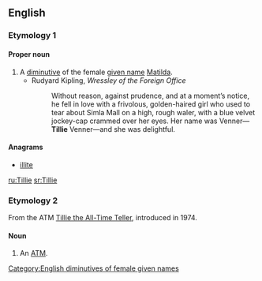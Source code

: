 ==English==
{{Wikipedia|dab=Tillie (disambiguation)|Tillie}}

===Etymology 1===

====Proper noun====
{{en-proper noun}}

# A [[diminutive]] of the female [[given name]] [[Matilda]].
#* Rudyard Kipling, ''Wressley of the Foreign Office''
#*: Without reason, against prudence, and at a moment’s notice, he fell in love with a frivolous, golden-haired girl who used to tear about Simla Mall on a high, rough waler, with a blue velvet jockey-cap crammed over her eyes. Her name was Venner—'''Tillie''' Venner—and she was delightful.

====Anagrams====
* [[illite#English|illite]]

[[Category:English diminutives of female given names]]

[[ru:Tillie]]
[[sr:Tillie]]

===Etymology 2===
From the ATM [[wikipedia:Tillie the All-Time Teller|Tillie the All-Time Teller]], introduced in 1974.

====Noun====
{{en-noun}}

# {{context|slang|lang=en}} An [[ATM]].